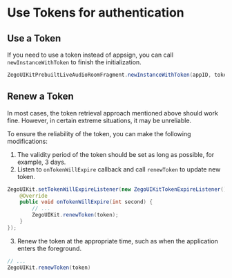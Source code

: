 
# Use Tokens for authentication

<TokensAuthenticationIntro/>

## Use a Token

If you need to use a token instead of appsign, you can call `newInstanceWithToken` to finish the initialization.

```java
ZegoUIKitPrebuiltLiveAudioRoomFragment.newInstanceWithToken(appID, token, userID, userName, roomID, config)
```

## Renew a Token

In most cases, the token retrieval approach mentioned above should work fine. However, in certain extreme situations, it may be unreliable. 

To ensure the reliability of the token, you can make the following modifications:

1. The validity period of the token should be set as long as possible, for example, 3 days.
2. Listen to `onTokenWillExpire` callback and call `renewToken` to update new token. 

  ```java
  ZegoUIKit.setTokenWillExpireListener(new ZegoUIKitTokenExpireListener() {
      @Override
      public void onTokenWillExpire(int second) {
          // ...
          ZegoUIKit.renewToken(token);
      }
  });
  ```
3. Renew the token at the appropriate time, such as when the application enters the foreground.
   
  ```java
  // ...
  ZegoUIKit.renewToken(token)
  ```
